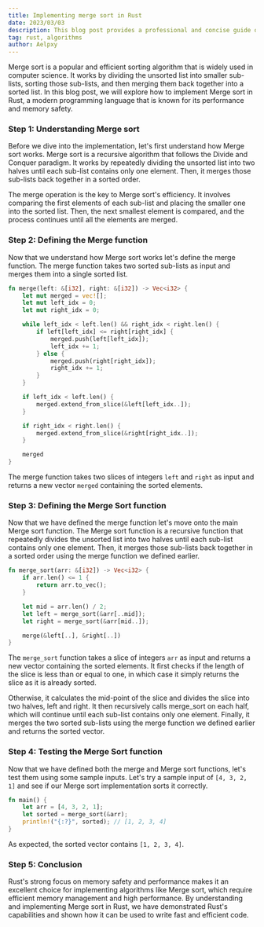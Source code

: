 ```yaml
---
title: Implementing merge sort in Rust
date: 2023/03/03
description: This blog post provides a professional and concise guide on implementing Merge sort in Rust, making it accessible to both beginners and experienced programmers alike.
tag: rust, algorithms
author: Aelpxy
---
```


Merge sort is a popular and efficient sorting algorithm that is widely used in computer science. It works by dividing the unsorted list into smaller sub-lists, sorting those sub-lists, and then merging them back together into a sorted list. In this blog post, we will explore how to implement Merge sort in Rust, a modern programming language that is known for its performance and memory safety.

### Step 1: Understanding Merge sort
Before we dive into the implementation, let's first understand how Merge sort works. Merge sort is a recursive algorithm that follows the Divide and Conquer paradigm. It works by repeatedly dividing the unsorted list into two halves until each sub-list contains only one element. Then, it merges those sub-lists back together in a sorted order.

The merge operation is the key to Merge sort's efficiency. It involves comparing the first elements of each sub-list and placing the smaller one into the sorted list. Then, the next smallest element is compared, and the process continues until all the elements are merged.

### Step 2: Defining the Merge function

Now that we understand how Merge sort works let's define the merge function. The merge function takes two sorted sub-lists as input and merges them into a single sorted list.

```rs
fn merge(left: &[i32], right: &[i32]) -> Vec<i32> {
    let mut merged = vec![];
    let mut left_idx = 0;
    let mut right_idx = 0;

    while left_idx < left.len() && right_idx < right.len() {
        if left[left_idx] <= right[right_idx] {
            merged.push(left[left_idx]);
            left_idx += 1;
        } else {
            merged.push(right[right_idx]);
            right_idx += 1;
        }
    }

    if left_idx < left.len() {
        merged.extend_from_slice(&left[left_idx..]);
    }

    if right_idx < right.len() {
        merged.extend_from_slice(&right[right_idx..]);
    }

    merged
}
```

The merge function takes two slices of integers `left` and `right` as input and returns a new vector `merged` containing the sorted elements.

### Step 3: Defining the Merge Sort function

Now that we have defined the merge function let's move onto the main Merge sort function. The Merge sort function is a recursive function that repeatedly divides the unsorted list into two halves until each sub-list contains only one element. Then, it merges those sub-lists back together in a sorted order using the merge function we defined earlier.

```rs
fn merge_sort(arr: &[i32]) -> Vec<i32> {
    if arr.len() <= 1 {
        return arr.to_vec();
    }

    let mid = arr.len() / 2;
    let left = merge_sort(&arr[..mid]);
    let right = merge_sort(&arr[mid..]);

    merge(&left[..], &right[..])
}
```

The `merge_sort` function takes a slice of integers `arr` as input and returns a new vector containing the sorted elements. It first checks if the length of the slice is less than or equal to one, in which case it simply returns the slice as it is already sorted.

Otherwise, it calculates the mid-point of the slice and divides the slice into two halves, left and right. It then recursively calls merge_sort on each half, which will continue until each sub-list contains only one element. Finally, it merges the two sorted sub-lists using the merge function we defined earlier and returns the sorted vector.

### Step 4: Testing the Merge Sort function

Now that we have defined both the merge and Merge sort functions, let's test them using some sample inputs.
Let's try a sample input of `[4, 3, 2, 1]` and see if our Merge sort implementation sorts it correctly.

```rs
fn main() {
    let arr = [4, 3, 2, 1];
    let sorted = merge_sort(&arr);
    println!("{:?}", sorted); // [1, 2, 3, 4]
}
```

As expected, the sorted vector contains `[1, 2, 3, 4]`.

### Step 5: Conclusion

Rust's strong focus on memory safety and performance makes it an excellent choice for implementing algorithms like Merge sort, which require efficient memory management and high performance. By understanding and implementing Merge sort in Rust, we have demonstrated Rust's capabilities and shown how it can be used to write fast and efficient code.
